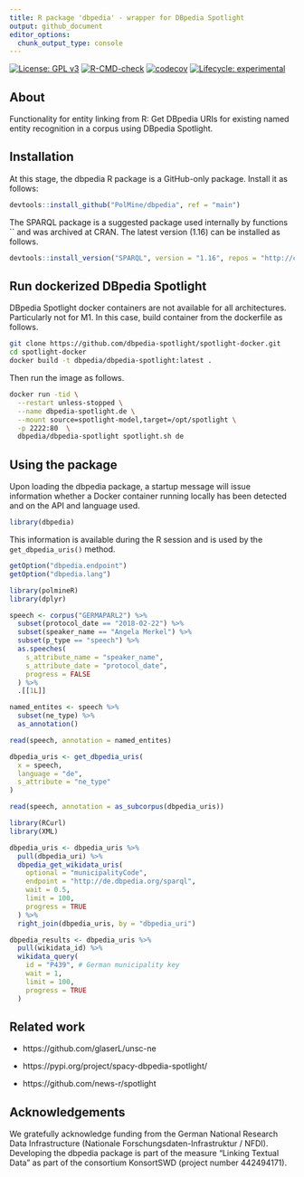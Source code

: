 ```yaml
---
title: R package 'dbpedia' - wrapper for DBpedia Spotlight
output: github_document
editor_options: 
  chunk_output_type: console
---
```


<!-- badges: start -->
[![License: GPL v3](https://img.shields.io/badge/License-GPLv3-blue.svg)](https://www.gnu.org/licenses/gpl-3.0)
[![R-CMD-check](https://github.com/PolMine/dbpedia/actions/workflows/R-CMD-check.yaml/badge.svg)](https://github.com/PolMine/dbpedia/actions/workflows/R-CMD-check.yaml)
[![codecov](https://codecov.io/gh/PolMine/dbpedia/branch/main/graph/badge.svg)](https://codecov.io/gh/PolMine/dbpedia/branch/main)
[![Lifecycle: experimental](https://img.shields.io/badge/lifecycle-experimental-orange.svg)](https://lifecycle.r-lib.org/articles/stages.html#experimental)
<!-- badges: end -->

## About

Functionality for entity linking from R: Get DBpedia URIs for existing named entity recognition in a corpus using DBpedia Spotlight.


## Installation

At this stage, the dbpedia R package is a GitHub-only package. Install it as follows:

```r
devtools::install_github("PolMine/dbpedia", ref = "main")
```

The SPARQL package is a suggested package used internally by functions `` and was archived at CRAN. The latest version (1.16) can be installed as follows.

```r
devtools::install_version("SPARQL", version = "1.16", repos = "http://cran.us.r-project.org") 
```


## Run dockerized DBpedia Spotlight

DBpedia Spotlight docker containers are not available for all architectures. Particularly not for M1. In this case, build container from the dockerfile as follows.

```sh
git clone https://github.com/dbpedia-spotlight/spotlight-docker.git
cd spotlight-docker
docker build -t dbpedia/dbpedia-spotlight:latest .
```

Then run the image as follows.

```sh
docker run -tid \
  --restart unless-stopped \
  --name dbpedia-spotlight.de \
  --mount source=spotlight-model,target=/opt/spotlight \
  -p 2222:80  \
  dbpedia/dbpedia-spotlight spotlight.sh de
```


## Using the package

Upon loading the dbpedia package, a startup message will issue information whether a Docker container running locally has been detected and on the API and language used.

```r
library(dbpedia)
```

This information is available during the R session and is used by the `get_dbpedia_uris()` method.

```r
getOption("dbpedia.endpoint")
getOption("dbpedia.lang")
```

```r
library(polmineR)
library(dplyr)

speech <- corpus("GERMAPARL2") %>% 
  subset(protocol_date == "2018-02-22") %>%
  subset(speaker_name == "Angela Merkel") %>%
  subset(p_type == "speech") %>%
  as.speeches(
    s_attribute_name = "speaker_name",
    s_attribute_date = "protocol_date",
    progress = FALSE
  ) %>%
  .[[1L]]

named_entites <- speech %>%
  subset(ne_type) %>%
  as_annotation()

read(speech, annotation = named_entites)

dbpedia_uris <- get_dbpedia_uris(
  x = speech,
  language = "de",
  s_attribute = "ne_type"
)

read(speech, annotation = as_subcorpus(dbpedia_uris))
```

```r
library(RCurl)
library(XML)

dbpedia_uris <- dbpedia_uris %>%
  pull(dbpedia_uri) %>% 
  dbpedia_get_wikidata_uris(
    optional = "municipalityCode",
    endpoint = "http://de.dbpedia.org/sparql",
    wait = 0.5,
    limit = 100,
    progress = TRUE
  ) %>% 
  right_join(dbpedia_uris, by = "dbpedia_uri")
```

```r
dbpedia_results <- dbpedia_uris %>%
  pull(wikidata_id) %>% 
  wikidata_query(
    id = "P439", # German municipality key
    wait = 1,
    limit = 100,
    progress = TRUE
  )
```


## Related work

- https://github.com/glaserL/unsc-ne

- https://pypi.org/project/spacy-dbpedia-spotlight/

- https://github.com/news-r/spotlight


## Acknowledgements

We gratefully acknowledge funding from the German National Research Data Infrastructure (Nationale Forschungsdaten-Infrastruktur / NFDI). Developing the dbpedia package is part of the measure "Linking Textual Data" as part of the consortium KonsortSWD (project number 442494171).